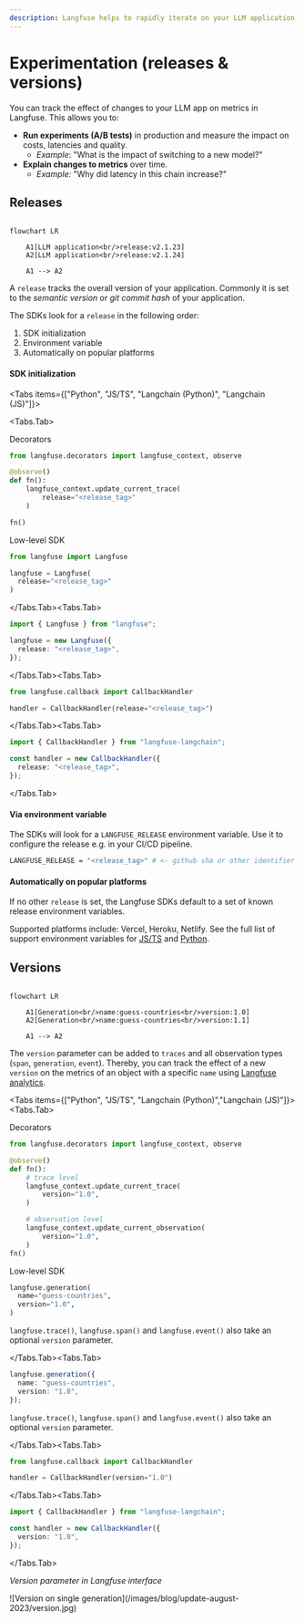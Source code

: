 ```yaml
---
description: Langfuse helps to rapidly iterate on your LLM application by providing insights into the effect of experiments on costs, latencies and quality.
---
```


# Experimentation (releases & versions)

You can track the effect of changes to your LLM app on metrics in Langfuse. This allows you to:

- **Run experiments (A/B tests)** in production and measure the impact on costs, latencies and quality.
  - _Example_: "What is the impact of switching to a new model?"
- **Explain changes to metrics** over time.
  - _Example:_ "Why did latency in this chain increase?"

## Releases

```mermaid

flowchart LR

    A1[LLM application<br/>release:v2.1.23]
    A2[LLM application<br/>release:v2.1.24]

    A1 --> A2
```

A `release` tracks the overall version of your application. Commonly it is set to the _semantic version_ or _git commit hash_ of your application.

The SDKs look for a `release` in the following order:

1. SDK initialization
2. Environment variable
3. Automatically on popular platforms

#### SDK initialization

<Tabs items={["Python", "JS/TS", "Langchain (Python)", "Langchain (JS)"]}>

<Tabs.Tab>

Decorators

```python /release="<release_tag>"/
from langfuse.decorators import langfuse_context, observe

@observe()
def fn():
    langfuse_context.update_current_trace(
        release="<release_tag>"
    )

fn()
```

Low-level SDK

```python /release="<release_tag>"/
from langfuse import Langfuse

langfuse = Langfuse(
  release="<release_tag>"
)
```

</Tabs.Tab><Tabs.Tab>

```typescript /release: "<release_tag>"/
import { Langfuse } from "langfuse";

langfuse = new Langfuse({
  release: "<release_tag>",
});
```

</Tabs.Tab><Tabs.Tab>

```python /release="<release_tag>"/
from langfuse.callback import CallbackHandler

handler = CallbackHandler(release="<release_tag>")
```

</Tabs.Tab><Tabs.Tab>

```typescript /release: "<release_tag>"/
import { CallbackHandler } from "langfuse-langchain";

const handler = new CallbackHandler({
  release: "<release_tag>",
});
```

</Tabs.Tab>

</Tabs>

#### Via environment variable

The SDKs will look for a `LANGFUSE_RELEASE` environment variable. Use it to configure the release e.g. in your CI/CD pipeline.

```bash
LANGFUSE_RELEASE = "<release_tag>" # <- github sha or other identifier
```

#### Automatically on popular platforms

If no other `release` is set, the Langfuse SDKs default to a set of known release environment variables.

Supported platforms include: Vercel, Heroku, Netlify. See the full list of support environment variables for [JS/TS](https://github.com/langfuse/langfuse-js/blob/main/langfuse-core/src/release-env.ts) and [Python](https://github.com/langfuse/langfuse-python/blob/main/langfuse/environment.py#L3).

## Versions

```mermaid

flowchart LR

    A1[Generation<br/>name:guess-countries<br/>version:1.0]
    A2[Generation<br/>name:guess-countries<br/>version:1.1]

    A1 --> A2
```

The `version` parameter can be added to `traces` and all observation types (`span`, `generation`, `event`). Thereby, you can track the effect of a new `version` on the metrics of an object with a specific `name` using [Langfuse analytics](/docs/analytics).

<Tabs items={["Python", "JS/TS", "Langchain (Python)","Langchain (JS)"]}>
<Tabs.Tab>

Decorators

```python /version="1.0"/
from langfuse.decorators import langfuse_context, observe

@observe()
def fn():
    # trace level
    langfuse_context.update_current_trace(
        version="1.0",
    )

    # observation level
    langfuse_context.update_current_observation(
        version="1.0",
    )
fn()
```

Low-level SDK

```python /version="1.0"/
langfuse.generation(
  name="guess-countries",
  version="1.0",
)
```

`langfuse.trace()`, `langfuse.span()` and `langfuse.event()` also take an optional `version` parameter.

</Tabs.Tab><Tabs.Tab>

```typescript /version: "1.0"/
langfuse.generation({
  name: "guess-countries",
  version: "1.0",
});
```

`langfuse.trace()`, `langfuse.span()` and `langfuse.event()` also take an optional `version` parameter.

</Tabs.Tab><Tabs.Tab>

```python /version="1.0"/
from langfuse.callback import CallbackHandler

handler = CallbackHandler(version="1.0")
```

</Tabs.Tab><Tabs.Tab>

```typescript /version: "1.0"/
import { CallbackHandler } from "langfuse-langchain";

const handler = new CallbackHandler({
  version: "1.0",
});
```

</Tabs.Tab>
</Tabs>

_Version parameter in Langfuse interface_

<Frame border>
  ![Version on single generation](/images/blog/update-august-2023/version.jpg)
</Frame>
